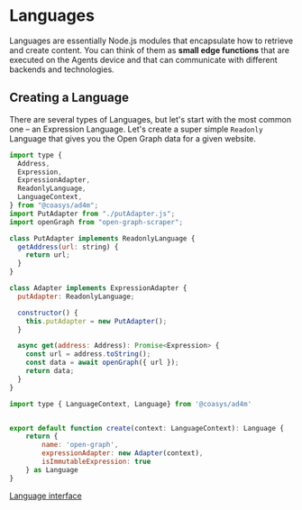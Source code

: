 # Languages

Languages are essentially Node.js modules that encapsulate how to retrieve
and create content. You can think of them as **small edge functions** that are executed on the Agents device and that can communicate with different backends and technologies.

## Creating a Language

There are several types of Languages, but let's start with the most common one – an Expression Language.
Let's create a super simple `Readonly` Language that gives you the Open Graph data for a given website.

```js filename="adapter.js"
import type {
  Address,
  Expression,
  ExpressionAdapter,
  ReadonlyLanguage,
  LanguageContext,
} from "@coasys/ad4m";
import PutAdapter from "./putAdapter.js";
import openGraph from "open-graph-scraper";

class PutAdapter implements ReadonlyLanguage {
  getAddress(url: string) {
    return url;
  }
}

class Adapter implements ExpressionAdapter {
  putAdapter: ReadonlyLanguage;

  constructor() {
    this.putAdapter = new PutAdapter();
  }

  async get(address: Address): Promise<Expression> {
    const url = address.toString();
    const data = await openGraph({ url });
    return data;
  }
}
```

```js
import type { LanguageContext, Language} from '@coasys/ad4m'


export default function create(context: LanguageContext): Language {
    return {
        name: 'open-graph',
        expressionAdapter: new Adapter(context),
        isImmutableExpression: true
    } as Language
}
```

[Language interface](/jsdoc/interfaces/Language)
